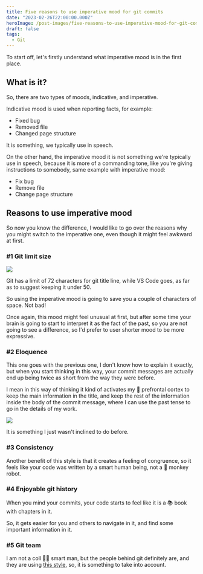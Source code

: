 ```yaml
---
title: Five reasons to use imperative mood for git commits
date: "2023-02-26T22:00:00.000Z"
heroImage: /post-images/five-reasons-to-use-imperative-mood-for-git-commits.png
draft: false
tags:
  - Git
---
```


To start off, let's firstly understand what imperative mood is in the first place.

## What is it?

So, there are two types of moods, indicative, and imperative.

Indicative mood is used when reporting facts, for example:

- Fixed bug
- Removed file
- Changed page structure

It is something, we typically use in speech.

On the other hand, the imperative mood it is not something we're typically use in speech, because it is more of a commanding tone, like you're giving instructions to somebody, same example with imperative mood:

- Fix bug
- Remove file
- Change page structure

## Reasons to use imperative mood

So now you know the difference, I would like to go over the reasons why you might switch to the imperative one, even though it might feel awkward at first.

### #1 Git limit size

![](/post-images/five-reasons-to-use-imperative-mood-for-git-commits-example-1.png)

Git has a limit of 72 characters for git title line, while VS Code goes, as far as to suggest keeping it under 50.

So using the imperative mood is going to save you a couple of characters of space. Not bad!

Once again, this mood might feel unusual at first, but after some time your brain is going to start to interpret it as the fact of the past, so you are not going to see a difference, so I'd prefer to user shorter mood to be more expressive.

### #2 Eloquence

This one goes with the previous one, I don't know how to explain it exactly, but when you start thinking in this way, your commit messages are actually end up being twice as short from the way they were before.

I mean in this way of thinking it kind of activates my 🧠 prefrontal cortex to keep the main information in the title, and keep the rest of the information inside the body of the commit message, where I can use the past tense to go in the details of my work.

![](/post-images/five-reasons-to-use-imperative-mood-for-git-commits-example-2.png)

It is something I just wasn't inclined to do before.

### #3 Consistency

Another benefit of this style is that it creates a feeling of congruence, so it feels like your code was written by a smart human being, not a 🐒 monkey robot.

### #4 Enjoyable git history

When you mind your commits, your code starts to feel like it is a 📚 book with chapters in it.

So, it gets easier for you and others to navigate in it, and find some important information in it.

### #5 Git team

I am not a coll 👨‍🎓 smart man, but the people behind git definitely are, and they are using [this style](https://github.com/git/git/commits/master), so, it is something to take into account.
